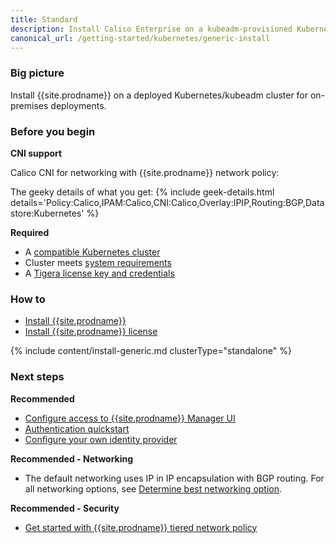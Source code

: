 ```yaml
---
title: Standard
description: Install Calico Enterprise on a kubeadm-provisioned Kubernetes cluster for on-premises deployments.
canonical_url: /getting-started/kubernetes/generic-install
---
```


### Big picture

Install {{site.prodname}} on a deployed Kubernetes/kubeadm cluster for on-premises deployments.

### Before you begin

**CNI support**

Calico CNI for networking with {{site.prodname}} network policy:

The geeky details of what you get:
{% include geek-details.html details='Policy:Calico,IPAM:Calico,CNI:Calico,Overlay:IPIP,Routing:BGP,Datastore:Kubernetes' %}

**Required**

- A [compatible Kubernetes cluster]({{site.baseulr}}/getting-started/compatibility#kubernetes-kubeadm)
- Cluster meets [system requirements]({{site.baseurl}}/getting-started/kubernetes/requirements) 
- A [Tigera license key and credentials]({{site.baseurl}}/getting-started/calico-enterprise)

### How to

- [Install {{site.prodname}}](#install-calico-enterprise)
- [Install {{site.prodname}} license](#install-calico-enterprise-license)

{% include content/install-generic.md clusterType="standalone" %}

### Next steps

**Recommended**

- [Configure access to {{site.prodname}} Manager UI]({{site.baseurl}}/getting-started/cnx/access-the-manager)
- [Authentication quickstart]({{site.baseurl}}/getting-started/cnx/authentication-quickstart)
- [Configure your own identity provider]({{site.baseurl}}/getting-started/cnx/configure-identity-provider)

**Recommended - Networking**

- The default networking uses IP in IP encapsulation with BGP routing. For all networking options, see [Determine best networking option]({{site.baseurl}}/networking/determine-best-networking).

**Recommended - Security**

- [Get started with {{site.prodname}} tiered network policy]({{site.baseurl}}/security/tiered-policy)
